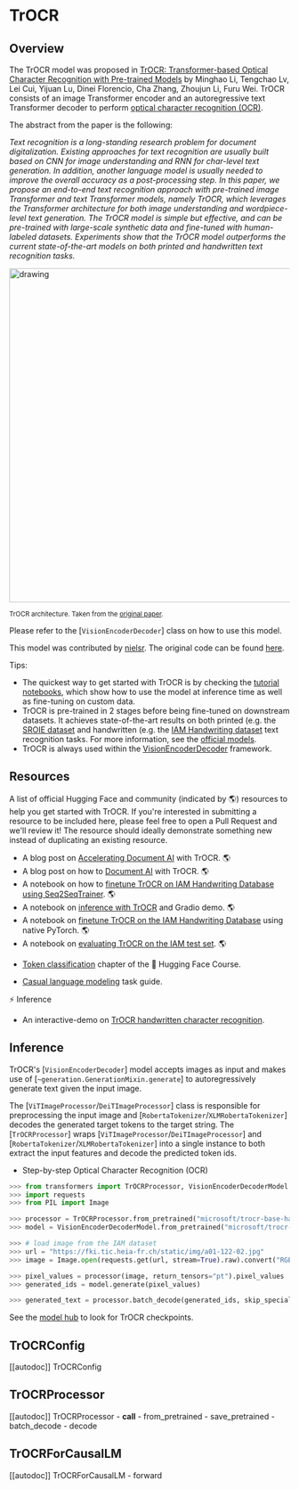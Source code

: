 <!--Copyright 2021 The HuggingFace Team. All rights reserved.

Licensed under the Apache License, Version 2.0 (the "License"); you may not use this file except in compliance with the
License. You may obtain a copy of the License at

http://www.apache.org/licenses/LICENSE-2.0

Unless required by applicable law or agreed to in writing, software distributed under the License is distributed on an
"AS IS" BASIS, WITHOUT WARRANTIES OR CONDITIONS OF ANY KIND, either express or implied. See the License for the
specific language governing permissions and limitations under the License. -->

# TrOCR

## Overview

The TrOCR model was proposed in [TrOCR: Transformer-based Optical Character Recognition with Pre-trained
Models](https://arxiv.org/abs/2109.10282) by Minghao Li, Tengchao Lv, Lei Cui, Yijuan Lu, Dinei Florencio, Cha Zhang,
Zhoujun Li, Furu Wei. TrOCR consists of an image Transformer encoder and an autoregressive text Transformer decoder to
perform [optical character recognition (OCR)](https://en.wikipedia.org/wiki/Optical_character_recognition).

The abstract from the paper is the following:

*Text recognition is a long-standing research problem for document digitalization. Existing approaches for text recognition
are usually built based on CNN for image understanding and RNN for char-level text generation. In addition, another language
model is usually needed to improve the overall accuracy as a post-processing step. In this paper, we propose an end-to-end
text recognition approach with pre-trained image Transformer and text Transformer models, namely TrOCR, which leverages the
Transformer architecture for both image understanding and wordpiece-level text generation. The TrOCR model is simple but
effective, and can be pre-trained with large-scale synthetic data and fine-tuned with human-labeled datasets. Experiments
show that the TrOCR model outperforms the current state-of-the-art models on both printed and handwritten text recognition
tasks.*

<img src="https://huggingface.co/datasets/huggingface/documentation-images/resolve/main/trocr_architecture.jpg"
alt="drawing" width="600"/>

<small> TrOCR architecture. Taken from the <a href="https://arxiv.org/abs/2109.10282">original paper</a>. </small>

Please refer to the [`VisionEncoderDecoder`] class on how to use this model.

This model was contributed by [nielsr](https://huggingface.co/nielsr). The original code can be found
[here](https://github.com/microsoft/unilm/tree/6f60612e7cc86a2a1ae85c47231507a587ab4e01/trocr).

Tips:

- The quickest way to get started with TrOCR is by checking the [tutorial
  notebooks](https://github.com/NielsRogge/Transformers-Tutorials/tree/master/TrOCR), which show how to use the model
  at inference time as well as fine-tuning on custom data.
- TrOCR is pre-trained in 2 stages before being fine-tuned on downstream datasets. It achieves state-of-the-art results
  on both printed (e.g. the [SROIE dataset](https://paperswithcode.com/dataset/sroie) and handwritten (e.g. the [IAM
  Handwriting dataset](https://fki.tic.heia-fr.ch/databases/iam-handwriting-database>) text recognition tasks. For more
  information, see the [official models](https://huggingface.co/models?other=trocr>).
- TrOCR is always used within the [VisionEncoderDecoder](vision-encoder-decoder) framework.

## Resources

A list of official Hugging Face and community (indicated by 🌎) resources to help you get started with TrOCR. If you're interested in submitting a resource to be included here, please feel free to open a Pull Request and we'll review it! The resource should ideally demonstrate something new instead of duplicating an existing resource.

<PipelineTag pipeline="text-classification"/>

- A blog post on [Accelerating Document AI](https://huggingface.co/blog/document-ai) with TrOCR. 🌎
- A blog post on how to [Document AI](https://github.com/philschmid/document-ai-transformers) with TrOCR. 🌎
- A notebook on how to [finetune TrOCR on IAM Handwriting Database using Seq2SeqTrainer](https://colab.research.google.com/github/NielsRogge/Transformers-Tutorials/blob/master/TrOCR/Fine_tune_TrOCR_on_IAM_Handwriting_Database_using_Seq2SeqTrainer.ipynb). 🌎
- A notebook on [inference with TrOCR](https://colab.research.google.com/github/NielsRogge/Transformers-Tutorials/blob/master/TrOCR/Inference_with_TrOCR_%2B_Gradio_demo.ipynb) and Gradio demo. 🌎
- A notebook on [finetune TrOCR on the IAM Handwriting Database](https://colab.research.google.com/github/NielsRogge/Transformers-Tutorials/blob/master/TrOCR/Fine_tune_TrOCR_on_IAM_Handwriting_Database_using_native_PyTorch.ipynb) using native PyTorch. 🌎
- A notebook on [evaluating TrOCR on the IAM test set](https://colab.research.google.com/github/NielsRogge/Transformers-Tutorials/blob/master/TrOCR/Evaluating_TrOCR_base_handwritten_on_the_IAM_test_set.ipynb). 🌎

<PipelineTag pipeline="token-classification"/>

- [Token classification](https://huggingface.co/course/chapter7/2?fw=pt) chapter of the 🤗 Hugging Face Course.

<PipelineTag pipeline="fill-mask"/>

- [Casual language modeling](https://huggingface.co/docs/transformers/tasks/language_modeling) task guide.

⚡️ Inference

- An interactive-demo on [TrOCR handwritten character recognition](https://huggingface.co/spaces/nielsr/TrOCR-handwritten).

## Inference

TrOCR's [`VisionEncoderDecoder`] model accepts images as input and makes use of
[`~generation.GenerationMixin.generate`] to autoregressively generate text given the input image.

The [`ViTImageProcessor`/`DeiTImageProcessor`] class is responsible for preprocessing the input image and
[`RobertaTokenizer`/`XLMRobertaTokenizer`] decodes the generated target tokens to the target string. The
[`TrOCRProcessor`] wraps [`ViTImageProcessor`/`DeiTImageProcessor`] and [`RobertaTokenizer`/`XLMRobertaTokenizer`]
into a single instance to both extract the input features and decode the predicted token ids.

- Step-by-step Optical Character Recognition (OCR)

``` py
>>> from transformers import TrOCRProcessor, VisionEncoderDecoderModel
>>> import requests
>>> from PIL import Image

>>> processor = TrOCRProcessor.from_pretrained("microsoft/trocr-base-handwritten")
>>> model = VisionEncoderDecoderModel.from_pretrained("microsoft/trocr-base-handwritten")

>>> # load image from the IAM dataset
>>> url = "https://fki.tic.heia-fr.ch/static/img/a01-122-02.jpg"
>>> image = Image.open(requests.get(url, stream=True).raw).convert("RGB")

>>> pixel_values = processor(image, return_tensors="pt").pixel_values
>>> generated_ids = model.generate(pixel_values)

>>> generated_text = processor.batch_decode(generated_ids, skip_special_tokens=True)[0]
```

See the [model hub](https://huggingface.co/models?filter=trocr) to look for TrOCR checkpoints.

## TrOCRConfig

[[autodoc]] TrOCRConfig

## TrOCRProcessor

[[autodoc]] TrOCRProcessor
    - __call__
    - from_pretrained
    - save_pretrained
    - batch_decode
    - decode

## TrOCRForCausalLM

[[autodoc]] TrOCRForCausalLM
     - forward
